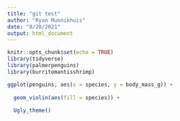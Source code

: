 ```yaml
---
title: "git test"
author: "Ryan Munnikhuis"
date: "8/20/2021"
output: html_document
---
```


```r
knitr::opts_chunk$set(echo = TRUE)
library(tidyverse)
library(palmerpenguins)
library(burritomantisshrimp)
```

```r
ggplot(penguins, aes(x = species, y = body_mass_g)) + 
  
  geom_violin(aes(fill = species)) + 
  
  Ugly_theme()
```

